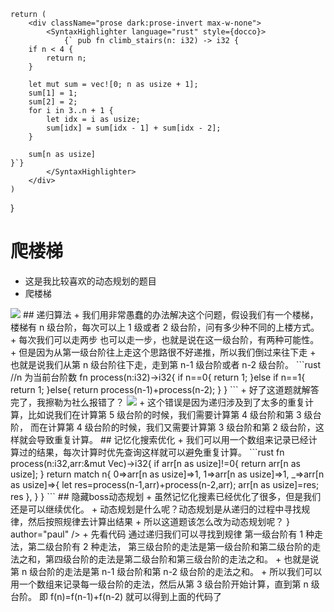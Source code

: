 
    return (
        <div className="prose dark:prose-invert max-w-none">
            <SyntaxHighlighter language="rust" style={docco}>
                {` pub fn climb_stairs(n: i32) -> i32 {
        if n < 4 {
            return n;
        }

        let mut sum = vec![0; n as usize + 1];
        sum[1] = 1;
        sum[2] = 2;
        for i in 3..n + 1 {
            let idx = i as usize;
            sum[idx] = sum[idx - 1] + sum[idx - 2];
        }

        sum[n as usize]
    }`}
            </SyntaxHighlighter>
        </div>
    )
}

# 爬楼梯
+ 这是我比较喜欢的动态规划的题目
+ <Link href="https://leetcode.cn/problems/climbing-stairs/" className="h2">爬楼梯</Link>
<Image src="/imgs/climbStair.png" className='w-full'/>
## 递归算法
+ 我们用非常愚蠢的办法解决这个问题，假设我们有一个楼梯，楼梯有 n 级台阶，每次可以上 1 级或者 2 级台阶，问有多少种不同的上楼方式。
+ 每次我们可以走两步 也可以走一步，也就是说在这一级台阶，有两种可能性。
+ 但是因为从第一级台阶往上走这个思路很不好递推，所以我们倒过来往下走
+ 也就是说我们从第 n 级台阶往下走，走到第 n-1 级台阶或者 n-2 级台阶。
```rust
//n 为当前台阶数
fn process(n:i32)->i32{
    if n==0{
        return 1;
    }else  if n==1{
        return 1; 
    }else{
        return process(n-1)+process(n-2);
    }
}
```
+ 好了这道题就解答完了，我擦勒为社么报错了？
<Image src="/imgs/climbStairErr.png" className='w-full'/>
+ 这个错误是因为递归涉及到了太多的重复计算，比如说我们在计算第 5 级台阶的时候，我们需要计算第 4 级台阶和第 3 级台阶，
而在计算第 4 级台阶的时候，我们又需要计算第 3 级台阶和第 2 级台阶，这样就会导致重复计算。
## 记忆化搜索优化
+ 我们可以用一个数组来记录已经计算过的结果，每次计算时优先查询这样就可以避免重复计算。
```rust
fn process(n:i32,arr:&mut Vec<i32>)->i32{
    if arr[n as usize]!=0{
        return arr[n as usize];
    }
  return match n{
        0=>arr[n as usize]=>1,
        1=>arr[n as usize]=>1,
        _=>arr[n as usize]=>{
           let res=process(n-1,arr)+process(n-2,arr);
           arr[n as usize]=res;
           res
        },
    }
}
```
## 隐藏boss动态规划
+ 虽然记忆化搜素已经优化了很多，但是我们还是可以继续优化。
+ 动态规划是什么呢？动态规划是从递归的过程中寻找规律，然后按照规律去计算出结果
+ 所以这道题该怎么改为动态规划呢？
<Answer title="爬楼梯" content={<AnsContent/>} author="paul" />
+ 先看代码 通过递归我们可以寻找到规律 第一级台阶有 1 种走法，第二级台阶有 2 种走法，
第三级台阶的走法是第一级台阶和第二级台阶的走法之和，第四级台阶的走法是第二级台阶和第三级台阶的走法之和。
+ 也就是说第 n 级台阶的走法是第 n-1 级台阶和第 n-2 级台阶的走法之和。
+ 所以我们可以用一个数组来记录每一级台阶的走法，然后从第 3 级台阶开始计算，直到第 n 级台阶。
即 <span className='bold'>f(n)=f(n-1)+f(n-2)</span> 就可以得到上面的代码了
